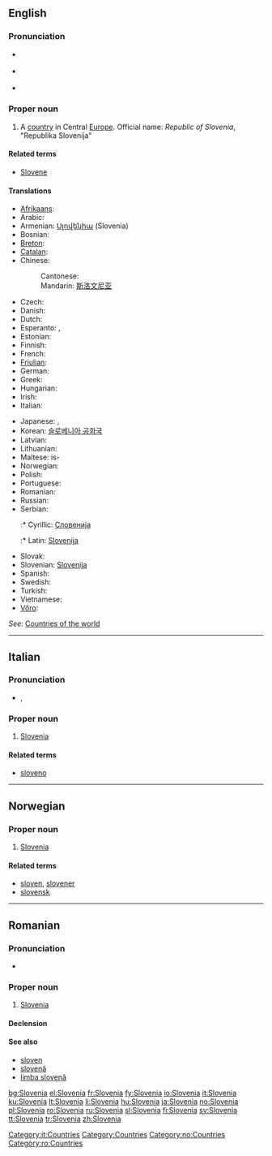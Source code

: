 {{wikipedia}}
==English==

===Pronunciation===
* {{a|UK}} {{IPA|/sləʊˈviː.ni.ə/|/sləʊˈviːn.jə/}}
* {{a|US}} {{IPA|/sloʊˈvi.ni.ə/|/sloʊˈvin.jə/}}
* {{audio|en-us-Slovenia.ogg|Audio (US)}}

===Proper noun===
{{en-proper noun}}

# A [[country]] in Central [[Europe]]. Official name: ''Republic of Slovenia'', "Republika Slovenija"

====Related terms====
* [[Slovene]]

====Translations====
{{trans-top|country in Europe}}
* [[Afrikaans]]: {{t|af|Slowenië}}
* Arabic: {{t|ar|سلوفينيا}}
* Armenian: [[Սլովենիա]] (Slovenia)
* Bosnian: {{t|bs|Slovenija|f}}
* [[Breton]]: {{t|br|Slovenia}}
* [[Catalan]]: {{t|ca|Eslovènia}}
* Chinese:
*: Cantonese: {{t|yue|斯洛維尼亞}}
*: Mandarin: [[斯洛文尼亚]]
* Czech: {{t|cs|Slovinsko|n}}
* Danish: {{t|da|Slovenien}}
* Dutch: {{t|nl|Slovenië|n}}
* Esperanto: {{t|eo|Slovenio}}, {{t|eo|Slovenujo}}
* Estonian: {{t|et|Sloveenia}}
* Finnish: {{t|fi|Slovenia}}
* French: {{t|fr|Slovénie}}
* [[Friulian]]: {{t|fur|Slovenie}}
* German: {{t|de|Slowenien}}
* Greek: {{t|el|Σλοβενία|f|tr=Slovenía}}
* Hungarian: {{t|hu|Szlovénia}}
* Irish: {{t|ga|An tSlóvéin}}
* Italian: {{t|it|Slovenia}}
{{trans-mid}}
* Japanese: {{t|ja|スロヴェニア|tr=Surovenia|sc=Jpan}}, {{t|ja|スロベニア|tr=Surobenia|sc=Jpan}}
* Korean: [[슬로베니아 공화국]]
* Latvian: {{t|lv|Slovēnija|f}}
* Lithuanian: {{t|lt|Slovėnija}}
* Maltese: is-{{t|mt|Slovenja}}
* Norwegian: {{t|no|Slovenia}}
* Polish: {{t|pl|Słowenia}}
* Portuguese: {{t|pt|Eslovénia}}
* Romanian: {{t|ro|Slovenia|f}}
* Russian: {{t|ru|Словения|tr=sloveniya|sc=Cyrl}}
* Serbian:
*:* Cyrillic: [[Словенија]] {{f}}
*:* Latin: [[Slovenija]] {{f}}
* Slovak: {{t|sk|Slovinsko}}
* Slovenian: [[Slovenija]] {{f}}
* Spanish: {{t|es|Eslovenia}}
* Swedish: {{t|sv|Slovenien}}
* Turkish: {{t|tr|Slovenya}}
* Vietnamese: {{t|vi|Slovenia}}
* [[Võro]]: {{t|fiu-vro|Sloveeniä}}
{{trans-bottom}}

''See'': [[Appendix:Countries of the world|Countries of the world]]

----

==Italian==
{{wikipedia|lang=it}}

===Pronunciation===
* {{IPA|/zloˈvɛnja/|lang=it}}, {{SAMPA|/zlo"vEnja/|lang=it}}

===Proper noun===
{{infl|it|proper noun|g=f}}

# [[#English|Slovenia]]

====Related terms====
* [[sloveno]]

[[Category:it:Countries]]

----

==Norwegian==

===Proper noun===
{{infl|no|proper noun}}

# [[#English|Slovenia]]

====Related terms====
* [[sloven]], [[slovener]]
* [[slovensk]]

[[Category:Countries]]
[[Category:no:Countries]]

----

==Romanian==

===Pronunciation===
* {{IPA|[slo've.ni.a]|lang=ro}}

===Proper noun===
{{infl|ro|proper noun|gender=f}}

# [[#English|Slovenia]]

====Declension====
{{ro-country|gend=f|Sloveniei}}

====See also====
* [[sloven]]
* [[slovenă]]
* [[limba slovenă]]

[[Category:ro:Countries]]

[[bg:Slovenia]]
[[el:Slovenia]]
[[fr:Slovenia]]
[[fy:Slovenia]]
[[io:Slovenia]]
[[it:Slovenia]]
[[ku:Slovenia]]
[[lt:Slovenia]]
[[li:Slovenia]]
[[hu:Slovenia]]
[[ja:Slovenia]]
[[no:Slovenia]]
[[pl:Slovenia]]
[[ro:Slovenia]]
[[ru:Slovenia]]
[[sl:Slovenia]]
[[fi:Slovenia]]
[[sv:Slovenia]]
[[tt:Slovenia]]
[[tr:Slovenia]]
[[zh:Slovenia]]